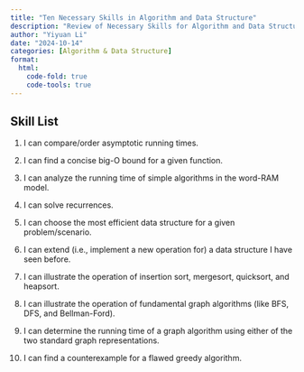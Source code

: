 ```yaml
---
title: "Ten Necessary Skills in Algorithm and Data Structure"
description: "Review of Necessary Skills for Algorithm and Data Structure"
author: "Yiyuan Li"
date: "2024-10-14"
categories: [Algorithm & Data Structure]
format:
  html:
    code-fold: true
    code-tools: true
---
```


## Skill List

1. I can compare/order asymptotic running times.

2. I can find a concise big-O bound for a given function.

3. I can analyze the running time of simple algorithms in the word-RAM model.

4. I can solve recurrences.

5. I can choose the most efficient data structure for a given problem/scenario.

6. I can extend (i.e., implement a new operation for) a data structure I have seen before.

7. I can illustrate the operation of insertion sort, mergesort, quicksort, and heapsort.

8. I can illustrate the operation of fundamental graph algorithms (like BFS, DFS, and Bellman-Ford).

9. I can determine the running time of a graph algorithm using either of the two standard graph representations.


10. I can find a counterexample for a flawed greedy algorithm.
